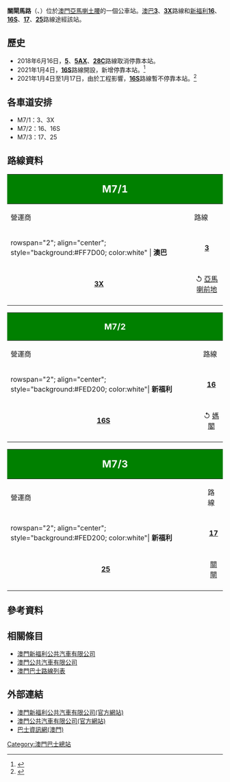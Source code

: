 {{公共汽車總站資訊
|總站名稱             = 關閘馬路
|外文名稱             =ISTMO F. AMARAL
|外文語言             = 葡文
|代表圖像             =ISTMO F.AMARAL 202110.jpg
|所在地點             = 澳門
|本站編號             = M7
|所在區域             = [[澳門半島|澳門半島]]
|所在分區             = [[花地瑪堂區|花地瑪堂區]]
|所在街道             = 亞馬喇土腰
|啟用日期             = 
|關閉日期             = 
|途經本站路線         = '''[[澳巴|澳巴]]'''：3、3X<br>'''[[澳門新福利公共汽車有限公司|新福利]]'''：16、16S、17、25
|接駁交通工具         = 
|附近主要街道         = 騎士馬路
|附近著名建築物或景點  = [[菜農子弟學校|菜農子弟學校]]
|備註               = 
|佈局圖             =
|}}
'''關閘馬路'''（{{lang-pt|'''ISTMO F. AMARAL'''}}、{{lang-en|'''Ferreira Amaral Istmo'''}}）位於[[澳門|澳門]][[亞馬喇土腰|亞馬喇土腰]]的一個公車站。[[澳巴|澳巴]]'''[[澳門巴士3路線|3]]'''、'''[[澳門巴士3X路線|3X]]'''路線和[[澳門新福利|新福利]]'''[[澳門巴士16路線|16]]'''、'''[[澳門巴士16路線|16S]]'''、'''[[澳門巴士17路線|17]]'''、'''[[澳門巴士25路線|25]]'''路線途經該站。

== 歷史 ==
*2018年6月16日，'''[[澳門巴士5路線|5]]'''、'''[[澳門巴士5AX路線|5AX]]'''、'''[[澳門巴士28C路線|28C]]'''路線取消停靠本站。
*2021年1月4日，'''[[澳門巴士16S路線|16S]]'''路線開設，新增停靠本站。<ref>{{cite news |title=新巴士合同1月1日起生效　服務評鑑提升乘客參與度 |url=http://www.dsat.gov.mo/bus/site/bus_news_detail.aspx?a_id=693514410E16C19BAA7282DB21DB7793 |accessdate=2020-12-30 |agency=[[澳門特別行政區新聞局|澳門特別行政區新聞局]] |publisher=[[交通事務局|交通事務局]] |date=2020-12-30 |archive-date=2021-11-11 |archive-url=https://web.archive.org/web/20211111060304/http://www.dsat.gov.mo/bus/site/bus_news_detail.aspx?a_id=693514410E16C19BAA7282DB21DB7793 |dead-url=no }}</ref>
*2021年1月4日至1月17日，由於工程影響，'''[[澳門巴士16S路線|16S]]'''路線暫不停靠本站。<ref>{{cite news |title=16特班車下周一首班車起暫不停靠“關閘馬路”站 |url=http://www.dsat.gov.mo/dsat/news_detail.aspx?a_id=C3FA12C22E7288D72DDFD90E4BA2F3BD |accessdate=2020-12-31 |agency=[[澳門特別行政區新聞局|澳門特別行政區新聞局]] |publisher=[[交通事務局|交通事務局]] |date=2020-12-31 |archive-date=2021-09-22 |archive-url=https://web.archive.org/web/20210922043124/http://www.dsat.gov.mo/dsat/news_detail.aspx?a_id=C3FA12C22E7288D72DDFD90E4BA2F3BD |dead-url=no }}</ref>

== 各車道安排 ==
*M7/1：3、3X
*M7/2：16、16S
*M7/3：17、25

==路線資料==
{| width=100% class="wikitable"
! colspan="2" style="background:green; color:white"|<big><big>M7/1</big></big>
! colspan="6" style="background:green; color:white"|<big>關閘馬路<br>ISTMO F. AMARAL</big>
|-
! 營運商
! 路線
! 出發地
! 目的地
! 途經地點
! 備註
|-
|rowspan="2"; align="center"; style="background:#FF7D00; color:white" | '''澳巴'''
|align="center"| '''[[澳門巴士3路線|3]]'''
|rowspan="2"; align="center"| [[關閘總站|關閘]] 
|align="center"| [[外港碼頭總站|外港碼頭]]
|
* [[提督馬路|提督馬路]]
* [[亞美打利庇盧大馬路|新馬路]]
* [[葡京酒店|葡京酒店]]
* [[澳門理工大學|理工大學]]
|
|-
|align="center"| '''[[澳門巴士3X路線|3X]]'''
|align="center"| ↺ [[亞馬喇前地_(巴士總站)|亞馬喇前地]]
|
* [[提督馬路|提督馬路]]
* [[亞美打利庇盧大馬路|新馬路]]
* [[殷皇子馬路|殷皇子馬路]]
|align="center"| '''循環快線'''
|-
|}

{| width=100% class="wikitable"
! colspan="2" style="background:green; color:white"|<big>M7/2</big>
! colspan="6" style="background:green; color:white"|<big>關閘馬路<br>ISTMO F. AMARAL</big>
|-
! 營運商
! 路線
! 出發地
! 目的地
! 途經地點
! 備註
|-
|rowspan="2"; align="center"; style="background:#FED200; color:white"| '''新福利'''
|align="center"| '''[[澳門巴士16路線|16]]'''
|rowspan="2"; align="center"| [[牧場街總站|牧場街]]
|align="center"| ↺ [[下環街市|下環街市]]
|
* [[提督馬路|提督馬路]]
* [[司打口|司打口]]
|rowspan="2"; align="center"| '''循環線'''
|-
|align="center"| '''[[澳門巴士16S路線|16S]]'''
|align="center"| ↺ [[媽閣|媽閣]]
|
* [[提督馬路|提督馬路]]
* [[司打口|司打口]]
* [[下環街市|下環]]
|-
|}

{| width=100% class="wikitable"
! colspan="2" style="background:green; color:white"|<big><big>M7/3</big></big>
! colspan="6" style="background:green; color:white"|<big>關閘馬路<br>ISTMO F. AMARAL</big>
|-
! 營運商
! 路線
! 出發地
! 目的地
! 途經地點
! 備註
|-
|rowspan="2"; align="center"; style="background:#FED200; color:white"| '''新福利'''
|align="center"| '''[[澳門巴士17路線|17]]'''
|align="center"| ↺ 文化中心
|align="center"| [[白鴿巢總站|白鴿巢]]
|
* [[提督馬路|提督馬路]]
* 幸運閣
* [[賈伯樂提督街|賈伯樂提督街]]
|align="center"| '''循環線'''
|-
|align="center"| '''[[澳門巴士25路線|25]]'''
|align="center"| [[關閘總站|關閘]]
|align="center"| [[路環市區_(巴士總站)|路環市區]]
|
* [[水坑尾街|水坑尾]]
* [[路氹連貫公路|連貫公路]]
* [[石排灣公屋群|石排灣]]
|
|-
|}

==參考資料==
{{reflist}}

== 相關條目 ==
* [[澳門新福利公共汽車有限公司|澳門新福利公共汽車有限公司]]
* [[澳門公共汽車有限公司|澳門公共汽車有限公司]]
* [[澳門巴士路線列表|澳門巴士路線列表]]

== 外部連結 ==
* [http://www.transmac.com.mo/ 澳門新福利公共汽車有限公司(官方網站)] {{Wayback|url=http://www.transmac.com.mo/ |date=20100310023129 }}
* [http://www.tcm.com.mo/station2/station.asp?ST=M7 澳門公共汽車有限公司(官方網站)]{{Dead link|date=2019年5月 |bot=InternetArchiveBot |fix-attempted=yes }}
* [http://www.i-busnet.com/busguide/mo_busstops/macau/i_f_amaral.php 巴士資訊網(澳門)] {{Wayback|url=http://www.i-busnet.com/busguide/mo_busstops/macau/i_f_amaral.php |date=20210122061210 }}
{{澳門巴士總站列表}}

[[Category:澳門巴士總站|Category:澳門巴士總站]]